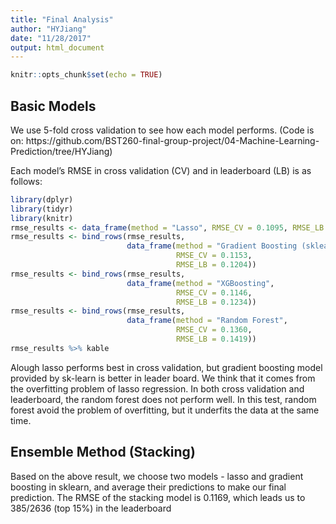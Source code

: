 ```yaml
---
title: "Final Analysis"
author: "HYJiang"
date: "11/28/2017"
output: html_document
---
```


```r
knitr::opts_chunk$set(echo = TRUE)
```

## Basic Models

We use 5-fold cross validation to see how each model performs. (Code is on: https://github.com/BST260-final-group-project/04-Machine-Learning-Prediction/tree/HYJiang) 

Each model's RMSE in cross validation (CV) and in leaderboard (LB) is as follows:

```r
library(dplyr)
library(tidyr)
library(knitr)
rmse_results <- data_frame(method = "Lasso", RMSE_CV = 0.1095, RMSE_LB = 0.1219)
rmse_results <- bind_rows(rmse_results,
                          data_frame(method = "Gradient Boosting (sklearn)",  
                                     RMSE_CV = 0.1153,
                                     RMSE_LB = 0.1204))
rmse_results <- bind_rows(rmse_results,
                          data_frame(method = "XGBoosting",  
                                     RMSE_CV = 0.1146,
                                     RMSE_LB = 0.1234))
rmse_results <- bind_rows(rmse_results,
                          data_frame(method = "Random Forest",  
                                     RMSE_CV = 0.1360,
                                     RMSE_LB = 0.1419))
rmse_results %>% kable
```

Alough lasso performs best in cross validation, but gradient boosting model provided by sk-learn is better in leader board. We think that it comes from the overfitting problem of lasso regression. In both cross validation and leaderboard, the random forest does not perform well. In this test, random forest avoid the problem of overfitting, but it underfits the data at the same time.

## Ensemble Method (Stacking)

Based on the above result, we choose two models - lasso and gradient boosting in sklearn, and average their predictions to make our final prediction. The RMSE of the stacking model is 0.1169, which leads us to 385/2636 (top 15%) in the leaderboard
